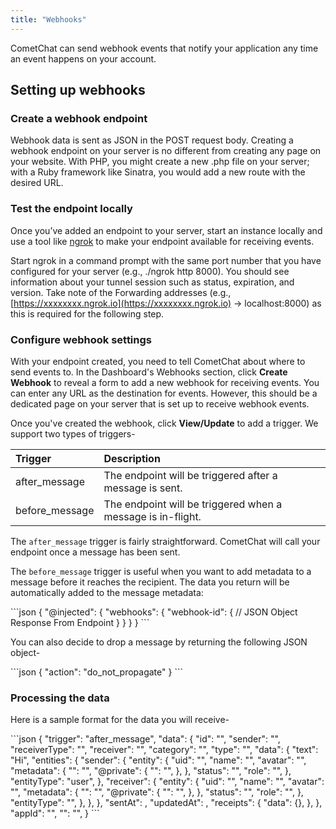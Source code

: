 ```yaml
---
title: "Webhooks"
---
```




CometChat can send webhook events that notify your application any time an event happens on your account.

## Setting up webhooks

### Create a webhook endpoint

Webhook data is sent as JSON in the POST request body. Creating a webhook endpoint on your server is no different from creating any page on your website. With PHP, you might create a new .php file on your server; with a Ruby framework like Sinatra, you would add a new route with the desired URL.

### Test the endpoint locally

Once you’ve added an endpoint to your server, start an instance locally and use a tool like [ngrok](https://ngrok.com) to make your endpoint available for receiving events.

Start ngrok in a command prompt with the same port number that you have configured for your server (e.g., ./ngrok http 8000). You should see information about your tunnel session such as status, expiration, and version. Take note of the Forwarding addresses (e.g., [https://xxxxxxxx.ngrok.io](https://xxxxxxxx.ngrok.io) -> localhost:8000) as this is required for the following step.

### Configure webhook settings

With your endpoint created, you need to tell CometChat about where to send events to. In the Dashboard's Webhooks section, click **Create Webhook** to reveal a form to add a new webhook for receiving events. You can enter any URL as the destination for events. However, this should be a dedicated page on your server that is set up to receive webhook events.

Once you've created the webhook, click **View/Update** to add a trigger. We support two types of triggers-

| Trigger         | Description                                                 |
| :--------------- | :----------------------------------------------------------- |
| after\_message  | The endpoint will be triggered after a message is sent.     |
| before\_message | The endpoint will be triggered when a message is in-flight. |

The `after_message` trigger is fairly straightforward. CometChat will call your endpoint once a message has been sent.

The `before_message` trigger is useful when you want to add metadata to a message before it reaches the recipient. The data you return will be automatically added to the message metadata:

<Tabs>
<Tab title="JSON">
```json
{
  "@injected": {
    "webhooks": {
      "webhook-id": {
        // JSON Object Response From Endpoint
      }
    }
  }
}
```

</Tab>

</Tabs>

You can also decide to drop a message by returning the following JSON object-

<Tabs>
<Tab title="JSON">
```json
{
  "action": "do_not_propagate"
}
```

</Tab>

</Tabs>

### Processing the data

Here is a sample format for the data you will receive-

<Tabs>
<Tab title="JSON">
```json
{
    "trigger": "after_message",
    "data": {
        "id": "<message id>",
        "sender": "<sender uid>",
        "receiverType": "<receiverType can be user or group>",
        "receiver": "<receiver uid>",
        "category": "<message category>",
        "type": "<message type>",
        "data": {
            "text": "Hi",
            "entities": {
                "sender": {
                    "entity": {
                        "uid": "<sender uid>",
                        "name": "<sender name>",
                        "avatar": "<sender avatar>",
                        "metadata": {
                            "<key>": "<value>",
                            "@private": {
                                "<key>": "<value>",
                            },
                        },
                        "status": "<status>",
                        "role": "<role>",
                    },
                    "entityType": "user",
                },
                "receiver": {
                    "entity": {
                        "uid":  "<receiver uid>",
                        "name":  "<receiver name>",
                        "avatar": "<receiver avatar>",
                        "metadata": {
                            "<key>": "<value>",
                            "@private": {
                                "<key>": "<value>",
                            },
                        },
                        "status": "<status>",
                        "role": "<role>",
                    },
                    "entityType": "<receiver entityType can be either user or group>",
                },
            },
        },
        "sentAt": <unix timestamp at which message was sent>,
        "updatedAt": <unix timestamp at which message was updated>,
        "receipts": {
            "data": {},
        },
    },
    "appId": "<appId>",
    "<interface type can be extension, bot or webhook>": "<interface id>",
}
```

</Tab>

</Tabs>

